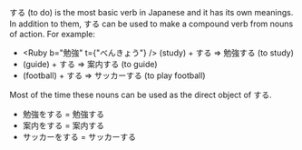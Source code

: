 
する (to do) is the most basic verb in Japanese and it has its own meanings. In addition to them, する can be used to make a compound verb from nouns of action. For example:
* <Ruby b="勉強" t={"べんきょう"} /> (study) + する => 勉強する (to study)
* <Ruby b="案内" t="あんない" /> (guide) + する => 案内する (to guide)
* <Ruby b="サッカー" t="さっかー"/> (football) + する => サッカーする (to play football)

Most of the time these nouns can be used as the direct object of する.
* 勉強をする = 勉強する
* 案内をする = 案内する
* サッカーをする = サッカーする